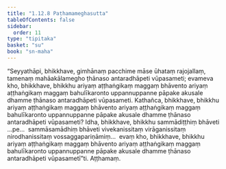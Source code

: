 ```yaml
---
title: "1.12.8 Paṭhamameghasutta"
tableOfContents: false
sidebar:
  order: 11
type: "tipitaka"
basket: "su"
book: "sn-maha"
---
```



<DynamicBreadcrumb />

<Division number="156" book="sn-maha" bookNo="14" page="46">

<Paragraph number="290" book="sn-maha">
“Seyyathāpi, bhikkhave, gimhānaṃ pacchime māse ūhataṃ rajojallaṃ, tamenaṃ mahāakālamegho ṭhānaso antaradhāpeti vūpasameti; evameva kho, bhikkhave, bhikkhu ariyaṃ aṭṭhaṅgikaṃ maggaṃ bhāvento ariyaṃ aṭṭhaṅgikaṃ maggaṃ bahulīkaronto uppannuppanne pāpake akusale dhamme ṭhānaso antaradhāpeti vūpasameti. Kathañca, bhikkhave, bhikkhu ariyaṃ aṭṭhaṅgikaṃ maggaṃ bhāvento ariyaṃ aṭṭhaṅgikaṃ maggaṃ bahulīkaronto uppannuppanne pāpake akusale dhamme ṭhānaso antaradhāpeti vūpasameti? Idha, bhikkhave, bhikkhu sammādiṭṭhiṃ bhāveti …pe…  sammāsamādhiṃ bhāveti vivekanissitaṃ virāganissitaṃ nirodhanissitaṃ vossaggapariṇāmiṃ…  evaṃ kho, bhikkhave, bhikkhu ariyaṃ aṭṭhaṅgikaṃ maggaṃ bhāvento ariyaṃ aṭṭhaṅgikaṃ maggaṃ bahulīkaronto uppannuppanne pāpake akusale dhamme ṭhānaso antaradhāpeti vūpasametī”ti.

</Paragraph>
</Division>

<Paragraph number="291" type="center" book="sn-maha">
Aṭṭhamaṃ.
</Paragraph>